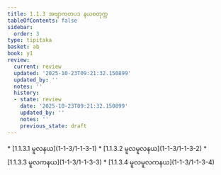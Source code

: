 ```yaml
---
title: 1.1.3 အဗျာကတပဒ နယစတုက္က
tableOfContents: false
sidebar:
  order: 3
type: tipitaka
basket: ab
book: y1
review:
  current: review
  updated: '2025-10-23T09:21:32.150899'
  updated_by: ''
  notes: ''
  history:
  - state: review
    date: '2025-10-23T09:21:32.150899'
    updated_by: ''
    notes: ''
    previous_state: draft
---
```



<ReviewStatus review={frontmatter.review} showDetails={true} />

<HypothesisAnnotation frontmatter={frontmatter} />

<DynamicBreadcrumb />



<TableOfContents book="y1" section="1.1.3">
* [1.1.3.1 မူလနယ](1-1-3/1-1-3-1)
* [1.1.3.2 မူလမူလနယ](1-1-3/1-1-3-2)
* [1.1.3.3 မူလကနယ](1-1-3/1-1-3-3)
* [1.1.3.4 မူလမူလကနယ](1-1-3/1-1-3-4)
</TableOfContents>